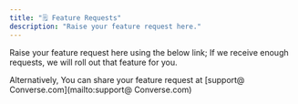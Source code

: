 ```yaml
---
title: "🗒️ Feature Requests"
description: "Raise your feature request here."
---
```


Raise your feature request here using the below link; If we receive enough requests, we will roll out that feature for you.

Alternatively, You can share your feature request at [support@ Converse.com](mailto:support@ Converse.com)